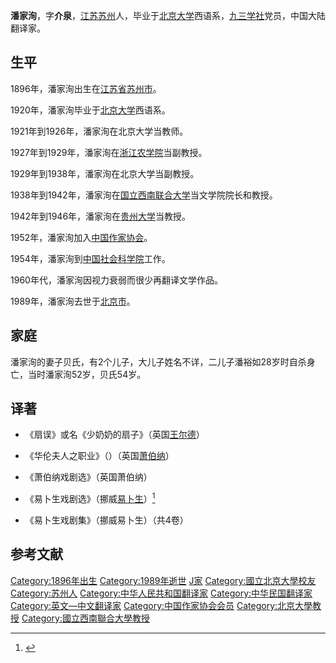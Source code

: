 {{Infobox writer <!-- see Template:Infobox writer -->
| 图像     = 
| 图像说明 = 
| 姓名     = 潘家洵
| 原文名称 = 
| 笔名     = 
| 原名     = 
| 出生     = 1896年
| 出生地点 = {{QING}}[[江苏省|江苏省]][[苏州市|苏州市]]
| 逝世     = {{Death year and age|1989|1896}}
| 逝世地点 = {{PRC}}[[北京市|北京市]]
| 居处     = 
| 职业     = 翻译家
| 国籍     = {{PRC}}
| 种族     = 汉族
| 语言     = 中文、英文
| 母校     = [[北京大学|北京大学]]
| 创作时期 = 1920年代—1960年代
| 体裁     = 戏剧、长篇小说
| 主题     = 
| 文学运动 = 
| 代表作   = 《易卜生戏剧集》
| 父母     = 
| 配偶     =  <!--{{marriage|姓名|年份}} -->
| 伴侣     = 
| 子女     = 
| 亲属     = 
| 受影响于 = 
| 施影响于 = 
| 奖项     = <!--  {{Awards|award= |year= |title= }} -->
| 官方网站 = <!--  {{URL|website}} -->
| 签名     =  <!--不需要加[[file:|128px]] -->
}}

'''潘家洵'''{{BD|1896年||1989年||catIdx=P潘}}，字'''介泉'''，[[江苏省|江苏]][[苏州市|苏州]]人，毕业于[[北京大学|北京大学]]西语系，[[九三学社|九三学社]]党员，中国大陆翻译家。

==生平==
1896年，潘家洵出生在[[江苏省|江苏省]][[苏州市|苏州市]]。

1920年，潘家洵毕业于[[北京大学|北京大学]]西语系。

1921年到1926年，潘家洵在北京大学当教师。

1927年到1929年，潘家洵在[[浙江农业大学|浙江农学院]]当副教授。

1929年到1938年，潘家洵在北京大学当副教授。

1938年到1942年，潘家洵在[[国立西南联合大学|国立西南联合大学]]当文学院院长和教授。

1942年到1946年，潘家洵在[[贵州大学|贵州大学]]当教授。

1952年，潘家洵加入[[中国作家协会|中国作家协会]]。

1954年，潘家洵到[[中国社会科学院|中国社会科学院]]工作。

1960年代，潘家洵因视力衰弱而很少再翻译文学作品。

1989年，潘家洵去世于[[北京市|北京市]]。

==家庭==
潘家洵的妻子贝氏，有2个儿子，大儿子姓名不详，二儿子潘裕如28岁时自杀身亡，当时潘家洵52岁，贝氏54岁。

==译著==
*《扇误》或名《少奶奶的扇子》（英国[[王尔德|王尔德]]）

*《华伦夫人之职业》（{{lang-en|Mrs Warren's Profession}}）（英国[[萧伯纳|萧伯纳]]）

*《萧伯纳戏剧选》（英国萧伯纳）

*《易卜生戏剧选》（挪威[[易卜生|易卜生]]）<ref>{{cite book|author=易卜生 |title=《易卜生戏剧选》|url=https://archive.org/details/yibushengxijuxua0000yibu |date=2013-05-01 |publisher=人民文学出版社 |location=北京市 |isbn=9787020095674}}</ref>

*《易卜生戏剧集》（挪威易卜生）（共4卷）

==参考文献==
{{reflist|refs=}}
{{Authority control}}
{{DEFAULTSORT:P潘}}
[[Category:1896年出生|Category:1896年出生]]
[[Category:1989年逝世|Category:1989年逝世]]
[[Category:潘姓|J家]]
[[Category:國立北京大學校友|Category:國立北京大學校友]]
[[Category:苏州人|Category:苏州人]]
[[Category:中华人民共和国翻译家|Category:中华人民共和国翻译家]]
[[Category:中华民国翻译家|Category:中华民国翻译家]]
[[Category:英文—中文翻译家|Category:英文—中文翻译家]]
[[Category:中国作家协会会员|Category:中国作家协会会员]]
[[Category:北京大學教授|Category:北京大學教授]]
[[Category:國立西南聯合大學教授|Category:國立西南聯合大學教授]]